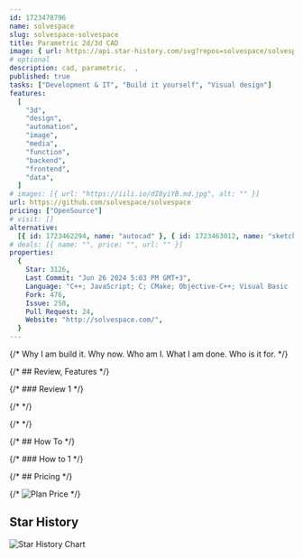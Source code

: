 ```yaml
---
id: 1723478796
name: solvespace
slug: solvespace-solvespace
title: Parametric 2d/3d CAD
image: { url: https://api.star-history.com/svg?repos=solvespace/solvespace }
# optional
description: cad, parametric,  ,
published: true
tasks: ["Development & IT", "Build it yourself", "Visual design"]
features:
  [
    "3d",
    "design",
    "automation",
    "image",
    "media",
    "function",
    "backend",
    "frontend",
    "data",
  ]
# images: [{ url: "https://iili.io/dI8yiYB.md.jpg", alt: "" }]
url: https://github.com/solvespace/solvespace
pricing: ["OpenSource"]
# visit: []
alternative:
  [{ id: 1723462294, name: "autocad" }, { id: 1723463012, name: "sketchup" }]
# deals: [{ name: "", price: "", url: "" }]
properties:
  {
    Star: 3126,
    Last Commit: "Jun 26 2024 5:03 PM GMT+3",
    Language: "C++; JavaScript; C; CMake; Objective-C++; Visual Basic .NET; Other",
    Fork: 476,
    Issue: 258,
    Pull Request: 24,
    Website: "http://solvespace.com/",
  }
---
```


{/* Why I am build it. Why now. Who am I. What I am done. Who is it for. */}

{/* ## Review, Features */}

{/* ### Review 1 */}

{/* <DetailYoutube videoId="" startTime={0} /> */}

{/* <Twitters ids=[] /> */}

{/* ## How To */}

{/* ### How to 1 */}

{/* ## Pricing */}

{/* <Img src="" alt="Plan Price" /> */}

## Star History

![Star History Chart](https://api.star-history.com/svg?repos=solvespace/solvespace)
